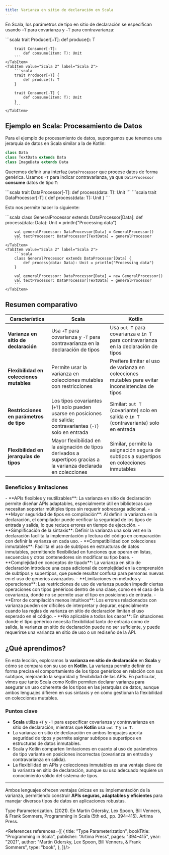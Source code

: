 ```yaml
---
title: Varianza en sitio de declaración en Scala
---
```


<ReadingTime />
<GitHubRepoLink user="r8vnhill" repo="scala-dibs" />

En Scala, los parámetros de tipo en sitio de declaración se especifican usando `+T` para covarianza y `-T` para contravarianza:

<BoxedTabs>
    <TabItem value="Scala 3" label="Scala 3">
        ```scala
        trait Producer[+T]:
            def produce(): T

        trait Consumer[-T]:
            def consume(item: T): Unit
        ```
    </TabItem>
    <TabItem value="Scala 2" label="Scala 2">
        ```scala
        trait Producer[+T] {
            def produce(): T
        }

        trait Consumer[-T] {
            def consume(item: T): Unit
        }
        ```
    </TabItem>
</BoxedTabs>

## Ejemplo en Scala: Procesamiento de Datos

Para el ejemplo de procesamiento de datos, supongamos que tenemos una jerarquía de datos en Scala similar a la de Kotlin:

```scala
class Data
class TextData extends Data
class ImageData extends Data
```

Queremos definir una interfaz `DataProcessor` que procese datos de forma genérica. Usamos `-T` para indicar contravarianza, ya que `DataProcessor` **consume** datos de tipo `T`:

<BoxedTabs>
    <TabItem value="Scala 3" label="Scala 3">
        ```scala
        trait DataProcessor[-T]:
            def process(data: T): Unit
        ```
    </TabItem>
    <TabItem value="Scala 2" label="Scala 2">
        ```scala
        trait DataProcessor[-T] {
            def process(data: T): Unit
        }
        ```
    </TabItem>
</BoxedTabs>

Esto nos permite hacer lo siguiente:

<BoxedTabs>
    <TabItem value="Scala 3" label="Scala 3">
        ```scala
        class GeneralProcessor extends DataProcessor[Data]:
            def process(data: Data): Unit = println("Processing data")

        val generalProcessor: DataProcessor[Data] = GeneralProcessor()
        val textProcessor: DataProcessor[TextData] = generalProcessor
        ```
    </TabItem>
    <TabItem value="Scala 2" label="Scala 2">
        ```scala
        class GeneralProcessor extends DataProcessor[Data] {
            def process(data: Data): Unit = println("Processing data")
        }

        val generalProcessor: DataProcessor[Data] = new GeneralProcessor()
        val textProcessor: DataProcessor[TextData] = generalProcessor
        ```
    </TabItem>
</BoxedTabs>

## Resumen comparativo

| **Característica**                  | **Scala**                                                                                     | **Kotlin**                                                                                   |
|-------------------------------------|-----------------------------------------------------------------------------------------------|----------------------------------------------------------------------------------------------|
| **Varianza en sitio de declaración**| Usa `+T` para covarianza y `-T` para contravarianza en la declaración de tipos                | Usa `out T` para covarianza e `in T` para contravarianza en la declaración de tipos          |
| **Flexibilidad en colecciones mutables** | Permite usar la varianza en colecciones mutables con restricciones                           | Prefiere limitar el uso de varianza en colecciones mutables para evitar inconsistencias de tipos |
| **Restricciones en parámetros de tipo** | Los tipos covariantes (`+T`) solo pueden usarse en posiciones de salida; contravariantes (`-T`) solo en entrada | Similar: `out T` (covariante) solo en salida e `in T` (contravariante) solo en entrada      |
| **Flexibilidad en jerarquías de tipos** | Mayor flexibilidad en la asignación de tipos derivados a supertipos gracias a la varianza declarada en colecciones | Similar, permite la asignación segura de subtipos a supertipos en colecciones inmutables    |

### Beneficios y limitaciones

<ProCons>
   <Pros>
      - **APIs flexibles y reutilizables**: La varianza en sitio de declaración permite diseñar APIs adaptables, especialmente útil en bibliotecas que necesitan soportar múltiples tipos sin requerir sobrecarga adicional.
      - **Mayor seguridad de tipos en compilación**: Al definir la varianza en la declaración, el compilador puede verificar la seguridad de los tipos de entrada y salida, lo que reduce errores en tiempo de ejecución.
      - **Simplificación de la sintaxis**: Definir la varianza una sola vez en la declaración facilita la implementación y lectura del código en comparación con definir la varianza en cada uso.
      - **Compatibilidad con colecciones inmutables**: Facilita el uso de subtipos en estructuras de datos inmutables, permitiendo flexibilidad en funciones que operan en listas, secuencias y otros contenedores sin modificar su tipo base.
   </Pros>
   <Cons>
      - **Complejidad en conceptos de tipado**: La varianza en sitio de declaración introduce una capa adicional de complejidad en la comprensión de subtipos y supertipos, que puede resultar confusa para personas nuevas en el uso de generics avanzados.
      - **Limitaciones en métodos y operaciones**: Las restricciones de uso de varianza pueden impedir ciertas operaciones con tipos genéricos dentro de una clase, como en el caso de la covarianza, donde no se permite usar el tipo en posiciones de entrada.
      - **Error de compilación menos intuitivos**: Los errores relacionados con varianza pueden ser difíciles de interpretar y depurar, especialmente cuando las reglas de varianza en sitio de declaración limitan el uso esperado en el código.
      - **No aplicable a todos los casos**: En situaciones donde el tipo genérico necesita flexibilidad tanto de entrada como de salida, la varianza en sitio de declaración puede no ser suficiente, y puede requerirse una varianza en sitio de uso o un rediseño de la API.
   </Cons>
</ProCons>

## ¿Qué aprendimos?

En esta lección, exploramos la **varianza en sitio de declaración** en **Scala** y cómo se compara con su uso en **Kotlin**. La varianza permite definir de forma precisa el comportamiento de los tipos genéricos en relación con sus subtipos, mejorando la seguridad y flexibilidad de las APIs. En particular, vimos que tanto Scala como Kotlin permiten declarar varianza para asegurar un uso coherente de los tipos en las jerarquías de datos, aunque ambos lenguajes difieren en sus sintaxis y en cómo gestionan la flexibilidad en colecciones mutables.

### Puntos clave

- **Scala** utiliza `+T` y `-T` para especificar covarianza y contravarianza en sitio de declaración, mientras que **Kotlin** usa `out T` y `in T`.
- La varianza en sitio de declaración en ambos lenguajes aporta seguridad de tipos y permite asignar subtipos a supertipos en estructuras de datos inmutables.
- Scala y Kotlin comparten limitaciones en cuanto al uso de parámetros de tipo variante en posiciones incorrectas (covarianza en entrada y contravarianza en salida).
- La flexibilidad en APIs y colecciones inmutables es una ventaja clave de la varianza en sitio de declaración, aunque su uso adecuado requiere un conocimiento sólido del sistema de tipos.

---

Ambos lenguajes ofrecen ventajas únicas en su implementación de la varianza, permitiendo construir **APIs seguras, adaptables y eficientes** para manejar diversos tipos de datos en aplicaciones robustas.

Type Parameterization. (2021). En Martin Odersky, Lex Spoon, Bill Venners, & Frank Sommers, Programming in Scala (5th ed., pp. 394–415). Artima Press.

<References references={[
    {
        title: "Type Parameterization",
        bookTitle: "Programming in Scala",
        publisher: "Artima Press",
        pages: "394–415",
        year: "2021",
        author: "Martin Odersky, Lex Spoon, Bill Venners, & Frank Sommers",
        type: "book",
    },
]}/>
